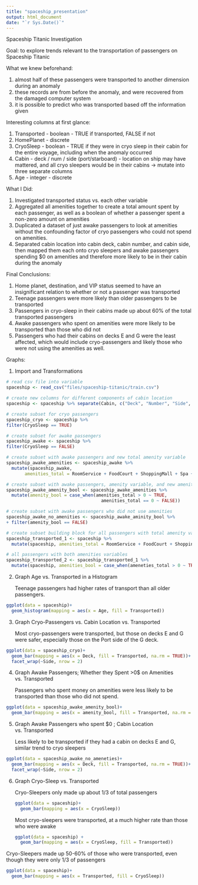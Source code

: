 ```yaml
---
title: "spaceship_presentation"
output: html_document
date: "`r Sys.Date()`"
---
```


Spaceship Titanic Investigation

Goal: to explore trends relevant to the transportation of passengers on Spaceship Titanic

What we knew beforehand:

1.  almost half of these passengers were transported to another dimension during an anomaly
2.  these records are from before the anomaly, and were recovered from the damaged computer system
3.  it is possible to predict who was transported based off the information given

Interesting columns at first glance:

1.  Transported - boolean - TRUE if transported, FALSE if not
2.  HomePlanet - discrete
3.  CryoSleep - boolean - TRUE if they were in cryo sleep in their cabin for the entire voyage, including when the anomaly occurred
4.  Cabin - deck / num / side (port/starboard) - location on ship may have mattered, and all cryo sleepers would be in their cabins -\> mutate into three separate columns
5.  Age - integer - discrete

What I Did:

1.  Investigated transported status vs. each other variable
2.  Aggregated all amenities together to create a total amount spent by each passenger, as well as a boolean of whether a passenger spent a non-zero amount on amenities
3.  Duplicated a dataset of just awake passengers to look at amenities without the confounding factor of cryo passengers who could not spend on amenities.
4.  Separated cabin location into cabin deck, cabin number, and cabin side, then mapped them each onto cryo sleepers and awake passengers spending \$0 on amenities and therefore more likely to be in their cabin during the anomaly

Final Conclusions:

1.  Home planet, destination, and VIP status seemed to have an insignificant relation to whether or not a passenger was transported
2.  Teenage passengers were more likely than older passengers to be transported
3.  Passengers in cryo-sleep in their cabins made up about 60% of the total transported passengers
4.  Awake passengers who spent on amenities were more likely to be transported than those who did not
5.  Passengers who had their cabins on decks E and G were the least affected, which would include cryo-passengers and likely those who were not using the amenities as well.

Graphs:

1.  Import and Transformations

```r
# read csv file into variable
spaceship <- read_csv("files/spaceship-titanic/train.csv")

# create new columns for different components of cabin location
spaceship <- spaceship %>% separate(Cabin, c("Deck", "Number", "Side", sep = "/", remove=FALSE))

# create subset for cryo passengers
spaceship_cryo <- spaceship %>%
filter(CryoSleep == TRUE)

# create subset for awake passengers
spaceship_awake <- spaceship %>%
filter(CryoSleep == FALSE)

# create subset with awake passengers and new total amenity variable
spaceship_awake_amenities <- spaceship_awake %>%
  mutate(spaceship_awake,
       amenities_total = RoomService + FoodCourt + ShoppingMall + Spa + VRDeck)

# create subset with awake passengers, amenity variable, and new amenity boolean
spaceship_awake_amenity_bool <- spaceship_awake_amenities %>%
  mutate(amenity_bool = case_when(amenities_total > 0 ~ TRUE, 
                                    amenities_total == 0 ~ FALSE))

# create subset with awake passengers who did not use amenities
spaceship_awake_no_amenities <- spaceship_awake_aminity_bool %>%
+ filter(amenity_bool == FALSE)

# create subset building block for all passengers with total amenity variable
spaceship_transported_1 <- spaceship %>%
  mutate(spaceship, amenities_total = RoomService + FoodCourt + ShoppingMall + Spa + VRDeck)

# all passengers with both amenities variables
spaceship_transported_2 <- spaceship_transported_1 %>%
  mutate(spaceship, amenities_bool = case_when(ameneties_total > 0 ~ TRUE, amenities_total == 0 ~ FALSE))
```

2.  Graph Age vs. Transported in a Histogram

    Teenage passengers had higher rates of transport than all older passengers.

```r
ggplot(data = spaceship)+
  geom_histogram(mapping = aes(x = Age, fill = Transported))
```

3.  Graph Cryo-Passengers vs. Cabin Location vs. Transported

    Most cryo-passengers were transported, but those on decks E and G were safer, especially those on the Port side of the G deck.

```r
ggplot(data = spaceship_cryo)+
  geom_bar(mapping = aes(x = Deck, fill = Transported, na.rm = TRUE))+
  facet_wrap(~Side, nrow = 2)
```

4.  Graph Awake Passengers; Whether they Spent \>0\$ on Amenities vs. Transported

    Passengers who spent money on amenities were less likely to be transported than those who did not spend.

```r
ggplot(data = spaceship_awake_amenity_bool)+
  geom_bar(mapping = aes(x = amenity_bool, fill = Transported, na.rm = TRUE))
```

5.  Graph Awake Passengers who spent \$0 ; Cabin Location vs. Transported

    Less likely to be transported if they had a cabin on decks E and G, similar trend to cryo sleepers

```r
ggplot(data = spaceship_awake_no_ameneties)+
  geom_bar(mapping = aes(x = Deck, fill = Transported, na.rm = TRUE))+
  facet_wrap(~Side, nrow = 2)
```

6.  Graph Cryo-Sleep vs. Transported

    Cryo-Sleepers only made up about 1/3 of total passengers

    ```r
    ggplot(data = spaceship)+
      geom_bar(mapping = aes(x = CryoSleep))
    ```

    Most cryo-sleepers were transported, at a much higher rate than those who were awake

    ```r
    ggplot(data = spaceship) +
      geom_bar(mapping = aes(x = CryoSleep, fill = Transported))
    ```

Cryo-Sleepers made up 50-60% of those who were transported, even though they were only 1/3 of passengers

```r
ggplot(data = spaceship)+
  geom_bar(mapping = aes(x = Transported, fill = CryoSleep))
```
